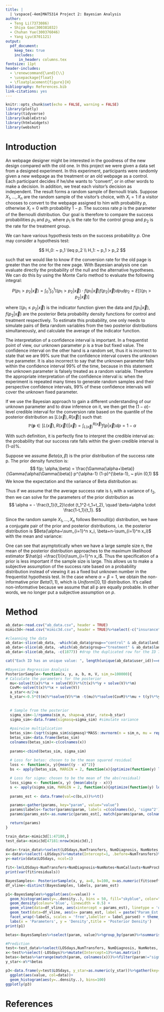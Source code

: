 ```yaml
---
title: |
  | \vspace{-4em}MAT5314 Project 2: Bayesian Analysis
author: 
  - Teng Li(7373086)
  - Shiya Gao(300381032) 
  - Chuhan Yue(300376046)
  - Yang Lyu(8701121)
output: 
  pdf_document: 
    keep_tex: true
    includes:
      in_header: columns.tex
fontsize: 11pt
header-includes: 
  - \renewcommand{\and}{\\}
  - \usepackage{float}
  - \floatplacement{figure}{H}
bibliography: References.bib
link-citations: yes
---
```

```r
knitr::opts_chunk$set(echo = FALSE, warning = FALSE)
library(plotly)
library(tidyverse)
library(kableExtra)
library(htmlwidgets)
library(webshot)
```

# Introduction
An webpage designer might be interested in the goodness of the new design compared with the old one. In this project we were given a data set from a designed experiment. In this experiment, participants were randomly given a new webpage as the treatment or an old webpage as a control. Each participant decides if he/she wants to "convert", or in other words to make a decision. In addition, we treat each visitor's decision as independent. The result forms a random sample of Bernoulli trials. Suppose $X_1,...,X_n$ are the random sample of the visitor's choice, with $X_i=1$ if a visitor chooses to convert to the webpage assigned to him with probability $p$, otherwise $X_i=0$ with probability $1-p$. The success rate $p$ is the parameter of the Bernoulli distribution. Our goal is therefore to compare the success probabilities $p_1$ and $p_2$, where $p_1$ is the rate for the control group and $p_2$ is the rate for the treatment group.

We can have various hypothesis tests on the success probability $p$. One may consider a hypothesis test:

$$
H_0: ~ p_1 \leq p_2 \\
H_1: ~ p_1 > p_2
$$

such that we would like to know if the conversion rate for the old page is greater than the one for the new page. With Bayesian analysis one can evaluate directly the probability of the null and the alternative hypotheses. We can do this by using the Monte Carlo method to evaluate the following integral:

$$
P(p_1 > p_2 |\vec{x}) = \int_0^1 \int_0^1 \mathbb{I}(p_1 > p_2 |\vec{x}) \cdot f(p_1|\vec{x})f(p_2|\vec{x})dp_1 dp_2 = E[\mathbb{I}(p_1 > p_2 |\vec{x})]
$$

where $\mathbb{I}(p_1 \leq p_2|\vec{x})$ is the indicator function given the data and $f(p_1|\vec{x})$, $f(p_2|\vec{x})$ are the posterior Beta probability density functions for control and treatment respectively. To estimate this probability, one only needs to simulate pairs of Beta random variables from the two posterior distributions simultaneously, and calculate the average of the indicator function. 

The interpretation of a confidence interval is important. In a frequentist point of view, our unknown parameter $p$ is a true but fixed value. The confidence interval on the other hand is a random set, thus it is incorrect to state that we are 99% sure that the confidence interval covers the unknown true parameter. It is also incorrect to say that the unknown parameter falls within the confidence interval 99% of the time, because in this statement the unknown parameter is falsely treated as a random variable. Therefore the appropriate interpretation of the confidence interval is: when the experiment is repeated many times to generate random samples and their perspective confidence intervals, 99% of these confidence intervals will cover the unknown fixed parameter.

If we use the Bayesian approach to gain a different understanding of our unknown parameter and to draw inference on it, we then get the ($1-\alpha$)-level credible interval for the conversion rate based on the quantile of the posterior distribution as $[L(\vec{x}), R(\vec{x})]$ such that:
$$
\mathbb{P}(\textbf{p} \in [L(\vec{x}), R(\vec{x})] |\vec{x}) = \int_{L(\vec{x})}^{R(\vec{x})} f(p|\vec{x})dp = 1-\alpha
$$

With such definition, it is perfectly fine to interpret the credible interval as: the probability that our success rate falls within the given credible interval is (1-$\alpha$)%. 

Suppose we assume $Beta(\alpha, \beta)$ is the prior distribution of the success rate p. The prior density function is:
$$
f(p; \alpha,\beta) = \frac{\Gamma(\alpha+\beta)}{\Gamma(\alpha)\Gamma(\beta)} p^{\alpha-1} (1-p)^{\beta-1}, ~ p\in (0,1)
$$
We know the expectation and the variance of Beta distribution as:

\begin{gather*}
E(p)= \frac{\alpha}{\alpha+\beta}\\
Var(p)= \frac{\alpha \beta}{(\alpha+\beta)^2(\alpha+\beta+1)}
\end{gather*}

Thus if we assume that the average success rate is $t_1$ with a variance of $t_2$, then we can solve for the parameters of the prior distribution as 
$$
\alpha = - \frac{t_1}{t_2}\cdot (t_1^2-t_1+t_2), \quad \beta=\alpha \cdot \frac{1-t_1}{t_1}.
$$ 

Since the random sample $X_1,...,X_n$ follows Bernoulli(p) distribution, we have a conjugate pair of the prior and posterior distributions, i.e. the posterior distribution is $Beta(\alpha+\sum_{i=1}^n x_i, \beta+n-\sum_{i=1}^n x_i)$ with the mean and variance:

\begin{gather*}
E(p|\vec{x})=\frac{\alpha+\sum_{i=1}^n x_i}{\alpha+\beta+n}\\
Var(p|\vec{x})=\frac{(\alpha+\sum_{i=1}^n x_i)(\beta+n-\sum_{i=1}^n x_i)}{(\alpha+\beta+n)^2(\alpha+\beta+n+1)}
\end{gather*}

One can see that asymptotically when we have a large sample size n, the mean of the posterior distribution approaches to the maximum likelihood estimator $\hat{p} =\frac{1}{n}\sum_{i=1}^n x_i$. Thus the specification of a prior is less important if the sample size is large. This allows us to make a subjective assumption of the success rate based on a probability distribution instead of viewing it as a fixed but unknown number in the frequentist hypothesis test. In the case where $\alpha=\beta=1$, we obtain the non-informative prior $Beta(1,1)$, which is $Uniform([0,1])$ distribution. It's called non-informative because we assume that all p are equally probable. In other words, we no longer put a subjective assumption on $p$.

# Method
```r
ab_data<-read.csv("ab_data.csv", header = TRUE)
mimic3d<-read.csv("mimic3d.csv", header = TRUE)%>%select(-c("insurance", "religion", "marital_status"))%>%na.omit()
```

```r
#cleanning the data
ab_data<-slice(ab_data, -which(ab_data$group=="control" & ab_data$landing_page=="new_page"))
ab_data<-slice(ab_data, -which(ab_data$group=="treatment" & ab_data$landing_page=="old_page"))
ab_data<-slice(ab_data, -c(1877)) #drop the duplicated row for the ID 773192
```

```r
cat("Each ID has an unique value: ", length(unique(ab_data$user_id))==nrow(ab_data))
```

```r
#Bayesian Regression Analysis
PosteriorSample<-function(x, y, a, b, m, V, sim_n=100000){
# Calculate the parameters for the posterior
  mu<-solve(t(x)%*%x + solve(V))%*%(t(x)%*%y + solve(V)%*%m)
  CovM<-solve(t(x)%*%x + solve(V))
  a_star<-n/2+a
  b_star<-0.5*(t(m)%*%solve(V)%*%m -t(mu)%*%solve(CovM)%*%mu + t(y)%*%y +2*b)
  
  
  # Sample from the posterior
  sigma_sim<-1/rgamma(sim_n, shape=a_star, rate=b_star)
  sigma_sim<-data.frame(sigmasq=sigma_sim) #simulate variance
  
  #pairwise multiplication
  betas_sim<-(sqrt(sigma_sim$sigmasq)*MASS::mvrnorm(n = sim_n, mu = rep(0, length(m)), CovM) + matrix(rep(c(mu), each = sim_n), ncol=length(m), byrow = FALSE))
  betas_sim<-data.frame(betas_sim)
  colnames(betas_sim)<-c(colnames(x))
  
  params<-cbind(betas_sim, sigma_sim)
  
  # Loss for betas: chosen to be the mean squared residual
  loss <- function(x, y){mean((y - x)^2)}
  bs <- apply(betas_sim, MARGIN = 2, function(x){optimize(function(y) loss(y, x), interval = c(min(x), max(x)))$minimum})

  # Loss for sigma: chosen to be the mean of the abs(residual)
  loss_sigma <- function(x, y) {mean(abs(y - x))}
  s <- apply(sigma_sim, MARGIN = 2, function(x){optimize(function(y) loss_sigma(y, x),interval = c(min(x), max(x)))$minimum}) 
  
  params_est <- data.frame(val=c(bs,s))%>%t()

  params<-gather(params, key="param", value="value")
  params$labels<-factor(params$param, labels =c(colnames(x), 'sigma^2'))
  params$params_est<-as.numeric(params_est[, match(params$param, colnames(params_est))])

  return(params)
}

train_data<-mimic3d[1:47180,]
test_data<-mimic3d[47181:nrow(mimic3d),]

data<-train_data%>%select(LOSdays,NumTransfers, NumDiagnosis, NumNotes, NumCallouts, NumProcEvents, NumLabs)
x<-data%>%select(-LOSdays)%>%mutate(Intercept=1, .before=NumTransfers)%>%as.matrix()
y<-matrix(data$LOSdays, ncol=1)

fit<-lm(LOSdays~NumTransfers+NumDiagnosis+NumNotes+NumCallouts+NumProcEvents+NumLabs, data)
print(var(fit$residuals))

BayesSamples<- PosteriorSample(x, y, a=8, b=100, m=as.numeric(fit$coefficients), V=diag(1,7,7) ) 
df_vline<-distinct(BayesSamples, labels, params_est)

p1<-BayesSamples%>%ggplot(aes(x=value)) +
  geom_histogram(aes(y=..density..), bins = 50, fill="skyblue", color="black") +
  geom_density(colour='blue', linewidth = 0.5) +
  geom_vline(data=df_vline, aes(xintercept = params_est), linetype = 'dashed', size = 1)+
  geom_text(data=df_vline, aes(x= params_est, label = paste("Param_Est:", round(params_est,4)), y=Inf),size = 2,hjust=0, vjust=2) + 
  facet_wrap(~labels, scales = 'free',labeller = label_parsed) + theme_bw() +
  labs(x = 'Parameters', y = 'Density',title = 'Posterior Density')
print(p1)

betas<-BayesSamples%>%select(param, value)%>%group_by(param)%>%summarise(betas=mean(value))

#Prediction
test<-test_data%>%select(LOSdays,NumTransfers, NumDiagnosis, NumNotes, NumCallouts, NumProcEvents, NumLabs)
x<-test%>%select(-LOSdays)%>%mutate(Intercept=1)%>%as.matrix()
betas<-betas%>%arrange(match(param, colnames(x)))%>%filter(param!="sigmasq")%>%column_to_rownames(var = "param") %>% data.matrix()
y_star<-x%*%betas

p3<-data.frame(y=test$LOSdays, y_star=as.numeric(y_star))%>%gather(key="data", value = "value")%>%filter(value>=0)%>%
  ggplot(aes(value, col=data))+
  geom_histogram(aes(y=..density..), bins=100)
ggplotly(p3)
```


# References